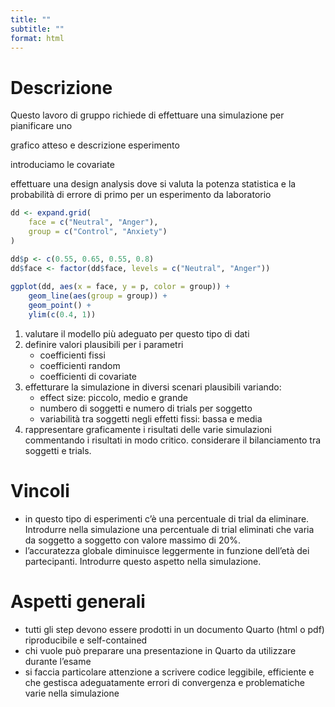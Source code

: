 ```yaml
---
title: ""
subtitle: ""
format: html
---
```


# Descrizione

Questo lavoro di gruppo richiede di effettuare una simulazione per pianificare uno

grafico atteso e descrizione esperimento

introduciamo le covariate 

effettuare una design analysis dove si valuta la potenza statistica e la probabilità di errore di primo per un esperimento da laboratorio

```r
dd <- expand.grid(
    face = c("Neutral", "Anger"),
    group = c("Control", "Anxiety")
) 

dd$p <- c(0.55, 0.65, 0.55, 0.8)
dd$face <- factor(dd$face, levels = c("Neutral", "Anger"))    
    
ggplot(dd, aes(x = face, y = p, color = group)) +
    geom_line(aes(group = group)) +
    geom_point() +
    ylim(c(0.4, 1))
```


1. valutare il modello più adeguato per questo tipo di dati
2. definire valori plausibili per i parametri
    - coefficienti fissi
    - coefficienti random
    - coefficienti di covariate
3. effetturare la simulazione in diversi scenari plausibili variando:
    - effect size: piccolo, medio e grande
    - numbero di soggetti e numero di trials per soggetto
    - variabilità tra soggetti negli effetti fissi: bassa e media
4. rappresentare graficamente i risultati delle varie simulazioni commentando i risultati in modo critico. considerare il bilanciamento tra soggetti e trials.

# Vincoli

- in questo tipo di esperimenti c'è una percentuale di trial da eliminare. Introdurre nella simulazione una percentuale di trial eliminati che varia da soggetto a soggetto con valore massimo di 20%.
- l'accuratezza globale diminuisce leggermente in funzione dell'età dei partecipanti. Introdurre questo aspetto nella simulazione.

# Aspetti generali

- tutti gli step devono essere prodotti in un documento Quarto (html o pdf) riproducibile e self-contained
- chi vuole può preparare una presentazione in Quarto da utilizzare durante l'esame
- si faccia particolare attenzione a scrivere codice leggibile, efficiente e che gestisca adeguatamente errori di convergenza e problematiche varie nella simulazione
